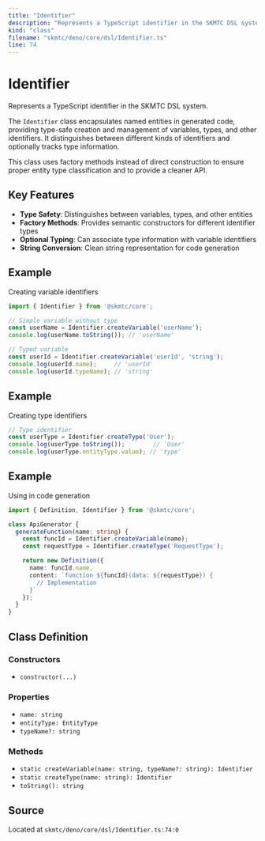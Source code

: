 ```yaml
---
title: "Identifier"
description: "Represents a TypeScript identifier in the SKMTC DSL system."
kind: "class"
filename: "skmtc/deno/core/dsl/Identifier.ts"
line: 74
---
```


# Identifier

Represents a TypeScript identifier in the SKMTC DSL system.

The `Identifier` class encapsulates named entities in generated code,
providing type-safe creation and management of variables, types, and other
identifiers. It distinguishes between different kinds of identifiers and
optionally tracks type information.

This class uses factory methods instead of direct construction to ensure
proper entity type classification and to provide a cleaner API.

## Key Features

- **Type Safety**: Distinguishes between variables, types, and other entities
- **Factory Methods**: Provides semantic constructors for different identifier types
- **Optional Typing**: Can associate type information with variable identifiers
- **String Conversion**: Clean string representation for code generation


## Example

Creating variable identifiers
```typescript
import { Identifier } from '@skmtc/core';

// Simple variable without type
const userName = Identifier.createVariable('userName');
console.log(userName.toString()); // 'userName'

// Typed variable
const userId = Identifier.createVariable('userId', 'string');
console.log(userId.name);     // 'userId'
console.log(userId.typeName); // 'string'
```


## Example

Creating type identifiers
```typescript
// Type identifier
const userType = Identifier.createType('User');
console.log(userType.toString());        // 'User'
console.log(userType.entityType.value); // 'type'
```


## Example

Using in code generation
```typescript
import { Definition, Identifier } from '@skmtc/core';

class ApiGenerator {
  generateFunction(name: string) {
    const funcId = Identifier.createVariable(name);
    const requestType = Identifier.createType('RequestType');

    return new Definition({
      name: funcId.name,
      content: `function ${funcId}(data: ${requestType}) {
        // Implementation
      }`
    });
  }
}
```

## Class Definition

### Constructors

- `constructor(...)`

### Properties

- `name: string`
- `entityType: EntityType`
- `typeName?: string`

### Methods

- `static createVariable(name: string, typeName?: string): Identifier`
- `static createType(name: string): Identifier`
- `toString(): string`

## Source

Located at `skmtc/deno/core/dsl/Identifier.ts:74:0`
